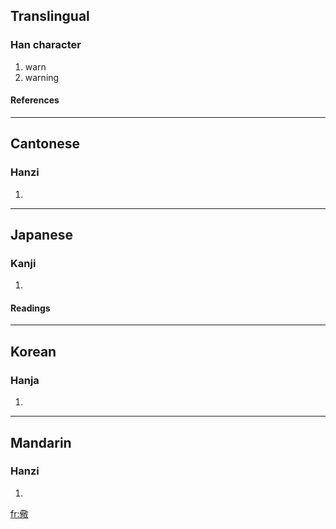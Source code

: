 ==Translingual==
===Han character===
{{Han char|rn=9|rad=人|as=13|sn=15|four=2824<sub>0</sub>|canj=人廿口大 (OTRK)}}
# warn
# warning
====References====
{{Han ref|kx=0119.090|dkj=01187|dj=0252.080|hdz=10217.130|uh=5106|ud=20742|bh=E4EA|bd=58602}}
----
==Cantonese==
===Hanzi===
{{yue-hanzi|jyut=|y=ging2}}
# {{defn|Cantonese}}
----
==Japanese==
===Kanji===
{{ja-kanji|grade=|rs=人13}}
# {{defn|Japanese}}
====Readings====
{{ja-readings|on=[[けい]] (kei), [[しょう]] (shō)|kun=[[いましめる]] (imashimeru)}}
----
==Korean==
===Hanja===
{{ko-hanja|hangeul=경|rv=gyeong|mr=kyŏng}}
# {{defn|Korean}}
----
==Mandarin==
===Hanzi===
{{cmn-hanzi|pin=[[jǐng]] (jing3), [[yáo]] (yao2)|wg=ching<sup>3</sup>, yao<sup>2</sup>}}
# {{defn|Mandarin}}

[[fr:儆]]